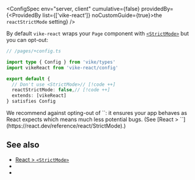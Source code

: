 
<ConfigSpec
  env="server, client"
  cumulative={false}
  providedBy={<ProvidedBy list={['vike-react']} noCustomGuide={true}>the <code>reactStrictMode</code> setting</ProvidedBy>}
/>

By default `vike-react` wraps your <Link href="/Page">`Page` component</Link> with [`<StrictMode>`](https://react.dev/reference/react/StrictMode) but you can opt-out:

```ts
// /pages/+config.ts

import type { Config } from 'vike/types'
import vikeReact from 'vike-react/config'

export default {
  // Don't use <StrictMode>// [!code ++]
  reactStrictMode: false,// [!code ++]
  extends: [vikeReact]
} satisfies Config
```

<Warning>
  We recommend against opting-out of `<StrictMode>`: it ensures your app behaves as React expects which means much less potential bugs. (See [React > `<StrictMode>`](https://react.dev/reference/react/StrictMode).)
</Warning>


## See also

- [React > `<StrictMode>`](https://react.dev/reference/react/StrictMode)
- <Link href="/vike-react"/>
- <Link href="/settings"/>
